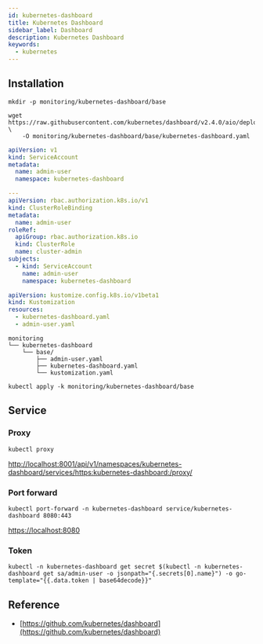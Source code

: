 ```yaml
---
id: kubernetes-dashboard
title: Kubernetes Dashboard
sidebar_label: Dashboard
description: Kubernetes Dashboard
keywords:
  - kubernetes
---
```


## Installation

```shell
mkdir -p monitoring/kubernetes-dashboard/base
```

```shell
wget https://raw.githubusercontent.com/kubernetes/dashboard/v2.4.0/aio/deploy/recommended.yaml \
    -O monitoring/kubernetes-dashboard/base/kubernetes-dashboard.yaml
```

```yaml title="monitoring/kubernetes-dashboard/base/admin-user.yaml"
apiVersion: v1
kind: ServiceAccount
metadata:
  name: admin-user
  namespace: kubernetes-dashboard

---
apiVersion: rbac.authorization.k8s.io/v1
kind: ClusterRoleBinding
metadata:
  name: admin-user
roleRef:
  apiGroup: rbac.authorization.k8s.io
  kind: ClusterRole
  name: cluster-admin
subjects:
  - kind: ServiceAccount
    name: admin-user
    namespace: kubernetes-dashboard
```

```yaml title="monitoring/kubernetes-dashboard/base/kustomization.yaml"
apiVersion: kustomize.config.k8s.io/v1beta1
kind: Kustomization
resources:
  - kubernetes-dashboard.yaml
  - admin-user.yaml
```

```shell
monitoring
└── kubernetes-dashboard
    └── base/
        ├── admin-user.yaml
        ├── kubernetes-dashboard.yaml
        └── kustomization.yaml
```

```shell
kubectl apply -k monitoring/kubernetes-dashboard/base
```

## Service

### Proxy

```shell
kubectl proxy
```

[http://localhost:8001/api/v1/namespaces/kubernetes-dashboard/services/https:kubernetes-dashboard:/proxy/](http://localhost:8001/api/v1/namespaces/kubernetes-dashboard/services/https:kubernetes-dashboard:/proxy/)

### Port forward

```shell
kubectl port-forward -n kubernetes-dashboard service/kubernetes-dashboard 8080:443
```

[https://localhost:8080](https://localhost:8080)

### Token

```shell
kubectl -n kubernetes-dashboard get secret $(kubectl -n kubernetes-dashboard get sa/admin-user -o jsonpath="{.secrets[0].name}") -o go-template="{{.data.token | base64decode}}"
```

## Reference

- [https://github.com/kubernetes/dashboard](https://github.com/kubernetes/dashboard)
